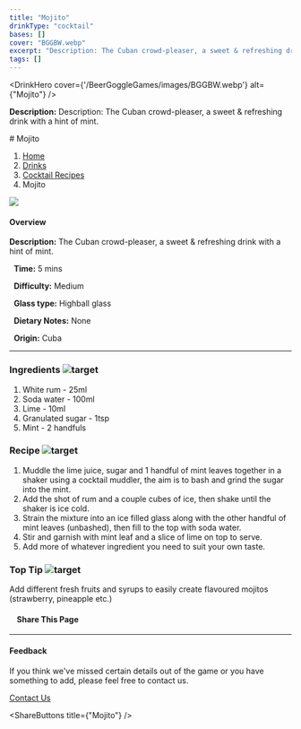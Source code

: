 ```yaml
---
title: "Mojito"
drinkType: "cocktail"
bases: []
cover: "BGGBW.webp"
excerpt: "Description: The Cuban crowd-pleaser, a sweet & refreshing drink with a hint of mint."
tags: []
---
```



<DrinkHero
  cover={'/BeerGoggleGames/images/BGGBW.webp'}
  alt={"Mojito"}
/>

<DrinkSection title="Overview" icon="/BeerGoggleGames/images/info.webp">
<p><strong>Description:</strong> Description: The Cuban crowd-pleaser, a sweet & refreshing drink with a hint of mint.</p>
</DrinkSection>

<DrinkSection title="Ingredients" icon="/BeerGoggleGames/images/liquor.webp">
<!-- Add ingredients -->
</DrinkSection>

<DrinkSection title="Method" icon="/BeerGoggleGames/images/question.webp">
# Mojito

1.  [Home](/)
2.  [Drinks](drinks)
3.  [Cocktail Recipes](drinks/cocktailrecipes)
4.  Mojito

![](/images/mojito.webp)

#### Overview

**Description:** The Cuban crowd-pleaser, a sweet & refreshing drink with a hint of mint.

  **Time:** 5 mins

  **Difficulty:** Medium

  **Glass type:** Highball glass

  **Dietary Notes:** None

  **Origin:** Cuba

* * *

### Ingredients ![target](/images/liquor.webp)

1.  White rum - 25ml
2.  Soda water - 100ml
3.  Lime - 10ml
4.  Granulated sugar - 1tsp
5.  Mint - 2 handfuls

### Recipe ![target](/images/rules.webp)

1.  Muddle the lime juice, sugar and 1 handful of mint leaves together in a shaker using a cocktail muddler, the aim is to bash and grind the sugar into the mint.
2.  Add the shot of rum and a couple cubes of ice, then shake until the shaker is ice cold.
3.  Strain the mixture into an ice filled glass along with the other handful of mint leaves (unbashed), then fill to the top with soda water.
4.  Stir and garnish with mint leaf and a slice of lime on top to serve.
5.  Add more of whatever ingredient you need to suit your own taste.

### Top Tip ![target](/images/lightbulb.webp)

Add different fresh fruits and syrups to easily create flavoured mojitos (strawberry, pineapple etc.)

####     Share This Page

[](https://www.facebook.com/sharer/sharer.php?u=beergogglegames.co.uk/Drinks/CocktailRecipes/mojito)[](https://www.instagram.com/direct/new/)[](https://twitter.com/intent/tweet?url=beergogglegames.co.uk/Drinks/CocktailRecipes/mojito)

* * *

#### Feedback

If you think we've missed certain details out of the game or you have something to add, please feel free to contact us.

  
  
  
[Contact Us](contact)
</DrinkSection>



<ShareButtons title={"Mojito"} />
<FeedbackCard></FeedbackCard>
